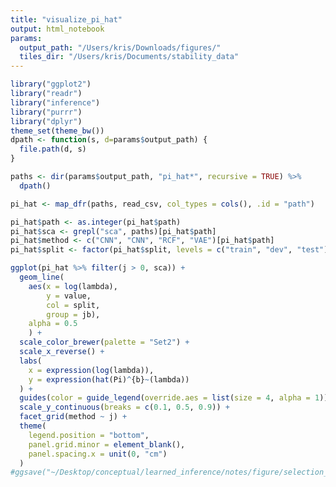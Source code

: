 ```yaml
---
title: "visualize_pi_hat"
output: html_notebook
params:
  output_path: "/Users/kris/Downloads/figures/"
  tiles_dir: "/Users/kris/Documents/stability_data"
---
```


```r
library("ggplot2")
library("readr")
library("inference")
library("purrr")
library("dplyr")
theme_set(theme_bw())
dpath <- function(s, d=params$output_path) {
  file.path(d, s)
}
```

```r
paths <- dir(params$output_path, "pi_hat*", recursive = TRUE) %>%
  dpath()
```

```r
pi_hat <- map_dfr(paths, read_csv, col_types = cols(), .id = "path")
```

```r
pi_hat$path <- as.integer(pi_hat$path)
pi_hat$sca <- grepl("sca", paths)[pi_hat$path]
pi_hat$method <- c("CNN", "CNN", "RCF", "VAE")[pi_hat$path]
pi_hat$split <- factor(pi_hat$split, levels = c("train", "dev", "test"))
```


```r
ggplot(pi_hat %>% filter(j > 0, sca)) +
  geom_line(
    aes(x = log(lambda), 
        y = value, 
        col = split, 
        group = jb),
    alpha = 0.5
    ) +
  scale_color_brewer(palette = "Set2") +
  scale_x_reverse() +
  labs(
    x = expression(log(lambda)),
    y = expression(hat(Pi)^{b}~(lambda))
  ) +
  guides(color = guide_legend(override.aes = list(size = 4, alpha = 1))) +
  scale_y_continuous(breaks = c(0.1, 0.5, 0.9)) +
  facet_grid(method ~ j) +
  theme(
    legend.position = "bottom",
    panel.grid.minor = element_blank(),
    panel.spacing.x = unit(0, "cm")
  )
#ggsave("~/Desktop/conceptual/learned_inference/notes/figure/selection_paths50-svd.png")
```

